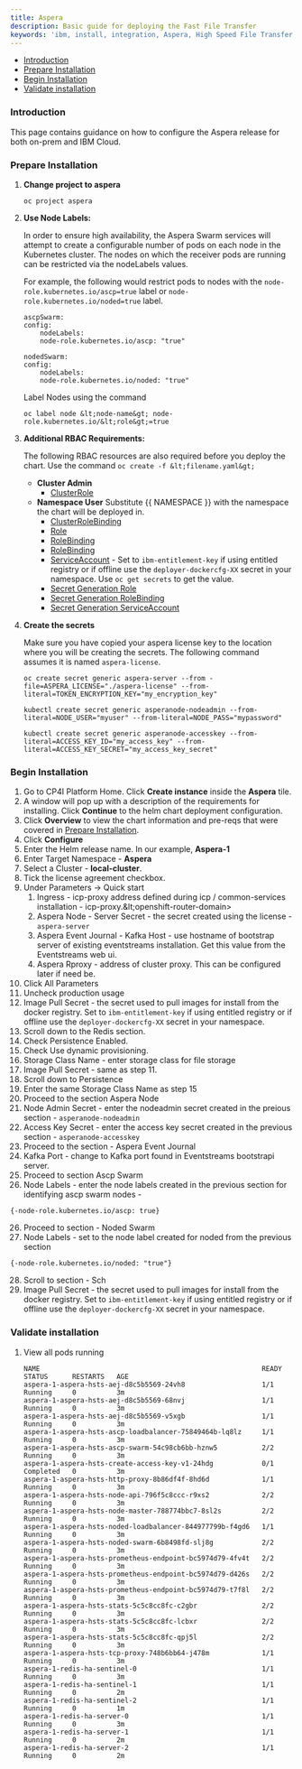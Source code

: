 ```yaml
---
title: Aspera
description: Basic guide for deploying the Fast File Transfer
keywords: 'ibm, install, integration, Aspera, High Speed File Transfer'
---
```


- [Introduction](#introduction)
- [Prepare Installation](#prepare-installation)
- [Begin Installation](#begin-installation)
- [Validate installation](#validate-installation)

### Introduction
This page contains guidance on how to configure the Aspera release for
both on-prem and IBM Cloud.

### Prepare Installation

1. **Change project to aspera**
   ```
   oc project aspera
   ```
2. **Use Node Labels:**

    In order to ensure high availability, the Aspera Swarm services will
    attempt to create a configurable number of pods on each node in the
    Kubernetes cluster. The nodes on which the receiver pods are running
    can be restricted via the nodeLabels values.

    For example, the following would restrict pods to nodes with
    the `node-role.kubernetes.io/ascp=true` label or
    `node-role.kubernetes.io/noded=true` label.

    ```
    ascpSwarm:
    config:
        nodeLabels:
        node-role.kubernetes.io/ascp: "true"

    nodedSwarm:
    config:
        nodeLabels:
        node-role.kubernetes.io/noded: "true"
    ```

    Label Nodes using the command

    ```
    oc label node &lt;node-name&gt; node-role.kubernetes.io/&lt;role&gt;=true
    ```

3. **Additional RBAC Requirements:**

    The following RBAC resources are also required before you deploy the
    chart. Use the command `oc create -f &lt;filename.yaml&gt;`

    - **Cluster Admin**
      - [ClusterRole](/assets/img/integration/aspera/files/cluster-admin-clusterrole.yaml)
    - **Namespace User**
      Substitute {{ NAMESPACE }} with the namespace the chart will be deployed in.
      - [ClusterRoleBinding](/assets/img/integration/aspera/files/namespace-user-clusterrole.yaml)
      - [Role](/assets/img/integration/aspera/files/namespace-user-role.yaml)
      - [RoleBinding](/assets/img/integration/aspera/files/namespace-user-rolebinding.yaml)
      - [RoleBinding](/assets/img/integration/aspera/files/hsts-prod-rolebinding.yaml)
      - [ServiceAccount](/assets/img/integration/aspera/files/apsera-sa-role.yaml) - Set to `ibm-entitlement-key` if using entitled registry or if offline use the `deployer-dockercfg-XX` secret in your namespace.  Use `oc get secrets` to get the value.
      - [Secret Generation Role](/assets/img/integration/aspera/files/secret-gen-role.yaml)
      - [Secret Generation RoleBinding](/assets/img/integration/aspera/files/secret-gen-rolebinding.yaml)
      - [Secret Generation ServiceAccount](/assets/img/integration/aspera/files/secret-gen-sa.yaml)

4. **Create the secrets**

   Make sure you have copied your aspera license key to the location
   where you will be creating the secrets.  The following command assumes
   it is named `aspera-license`.

   ```
   oc create secret generic aspera-server --from -file=ASPERA_LICENSE="./aspera-license" --from-literal=TOKEN_ENCRYPTION_KEY="my_encryption_key"

   kubectl create secret generic asperanode-nodeadmin --from-literal=NODE_USER="myuser" --from-literal=NODE_PASS="mypassword"

   kubectl create secret generic asperanode-accesskey --from-literal=ACCESS_KEY_ID="my_access_key" --from-literal=ACCESS_KEY_SECRET="my_access_key_secret"
   ```

### Begin Installation
1. Go to CP4I Platform Home. Click **Create instance** inside
the **Aspera** tile.
1. A window will pop up with a description of the requirements for
installing. Click **Continue** to the helm chart deployment configuration.
2. Click **Overview** to view the chart information and pre-reqs that
were covered in [Prepare Installation](#prepare-installation).
3. Click **Configure**
4. Enter the Helm release name. In our example, **Aspera-1**
5. Enter Target Namespace - **Aspera**
6. Select a Cluster - **local-cluster**.
7. Tick the license agreement checkbox.
8. Under Parameters -> Quick start
   1. Ingress - icp-proxy address defined during icp / common-services installation - icp-proxy.\&lt;openshift-router-domain&gt;
   2. Aspera Node - Server Secret - the secret created using the license - `aspera-server`
   3. Aspera Event Journal - Kafka Host - use hostname of bootstrap server of existing eventstreams installation. Get this value from the Eventstreams web ui.
   4. Aspera Rproxy - address of cluster proxy.  This can be configured later if need be.
9.  Click All Parameters
10. Uncheck production usage
11. Image Pull Secret - the secret used to pull images for install from
the docker registry. Set to `ibm-entitlement-key` if using entitled
registry or if offline use the `deployer-dockercfg-XX` secret in your
namespace.
12. Scroll down to the Redis section.
13. Check Persistence Enabled.
14. Check Use dynamic provisioning.
15. Storage Class Name - enter storage class for file storage
16. Image Pull Secret - same as step 11.
17. Scroll down to Persistence
18. Enter the same Storage Class Name as step 15
19. Proceed to the section Aspera Node
20. Node Admin Secret - enter the nodeadmin secret created in the preious
section - `asperanode-nodeadmin`
21. Access Key Secret - enter the access key secret created in the previous
section - `asperanode-accesskey`
22. Proceed to the section - Aspera Event Journal
23. Kafka Port - change to Kafka port found in Eventstreams bootstrapi
server.
24. Proceed to section Ascp Swarm
25. Node Labels - enter the node labels created in the previous section
for identifying ascp swarm nodes -
   ```
   {-node-role.kubernetes.io/ascp: true}
   ```
26. Proceed to section - Noded Swarm
27. Node Labels - set to the node label created for noded from the previous section
   ```
   {-node-role.kubernetes.io/noded: "true"}
   ```
28. Scroll to section - Sch
29. Image Pull Secret - the secret used to pull images for install from
the docker registry. Set to `ibm-entitlement-key` if using entitled
registry or if offline use the `deployer-dockercfg-XX` secret in your
namespace.

### Validate installation

1. View all pods running
    ```
    NAME                                                       READY     STATUS      RESTARTS   AGE
    aspera-1-aspera-hsts-aej-d8c5b5569-24vh8                   1/1       Running     0          3m
    aspera-1-aspera-hsts-aej-d8c5b5569-68nvj                   1/1       Running     0          3m
    aspera-1-aspera-hsts-aej-d8c5b5569-v5xgb                   1/1       Running     0          3m
    aspera-1-aspera-hsts-ascp-loadbalancer-75849464b-lq8lz     1/1       Running     0          3m
    aspera-1-aspera-hsts-ascp-swarm-54c98cb6bb-hznw5           2/2       Running     0          3m
    aspera-1-aspera-hsts-create-access-key-v1-24hdg            0/1       Completed   0          3m
    aspera-1-aspera-hsts-http-proxy-8b86df4f-8hd6d             1/1       Running     0          3m
    aspera-1-aspera-hsts-node-api-796f5c8ccc-r9xs2             2/2       Running     0          3m
    aspera-1-aspera-hsts-node-master-788774bbc7-8sl2s          2/2       Running     0          3m
    aspera-1-aspera-hsts-noded-loadbalancer-844977799b-f4gd6   1/1       Running     0          3m
    aspera-1-aspera-hsts-noded-swarm-6b8498fd-slj8g            2/2       Running     0          3m
    aspera-1-aspera-hsts-prometheus-endpoint-bc5974d79-4fv4t   2/2       Running     0          3m
    aspera-1-aspera-hsts-prometheus-endpoint-bc5974d79-d426s   2/2       Running     0          3m
    aspera-1-aspera-hsts-prometheus-endpoint-bc5974d79-t7f8l   2/2       Running     0          3m
    aspera-1-aspera-hsts-stats-5c5c8cc8fc-c2gbr                2/2       Running     0          3m
    aspera-1-aspera-hsts-stats-5c5c8cc8fc-lcbxr                2/2       Running     0          3m
    aspera-1-aspera-hsts-stats-5c5c8cc8fc-qpj5l                2/2       Running     0          3m
    aspera-1-aspera-hsts-tcp-proxy-748b6bb64-j478m             1/1       Running     0          3m
    aspera-1-redis-ha-sentinel-0                               1/1       Running     0          3m
    aspera-1-redis-ha-sentinel-1                               1/1       Running     0          2m
    aspera-1-redis-ha-sentinel-2                               1/1       Running     0          1m
    aspera-1-redis-ha-server-0                                 1/1       Running     0          3m
    aspera-1-redis-ha-server-1                                 1/1       Running     0          2m
    aspera-1-redis-ha-server-2                                 1/1       Running     0          2m
    ```
